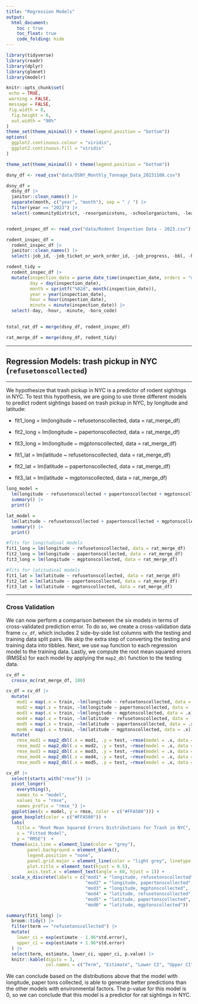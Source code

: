 ```yaml
---
title: "Regression Models"
output:
  html_document:
    toc : true
    toc_float: true
    code_folding: hide
---
```


```r
library(tidyverse)
library(readr)
library(dplyr)
library(glmnet)
library(modelr)

knitr::opts_chunk$set(
 echo = TRUE,
 warning = FALSE,
 message = FALSE, 
 fig.width = 8, 
  fig.height = 6,
  out.width = "90%"
)
theme_set(theme_minimal() + theme(legend.position = "bottom"))
options(
  ggplot2.continuous.colour = "viridis",
  ggplot2.continuous.fill = "viridis"
)

theme_set(theme_minimal() + theme(legend.position = "bottom"))
```

```r
dsny_df <- read_csv("data/DSNY_Monthly_Tonnage_Data_20231108.csv") 

dsny_df = 
  dsny_df |> 
  janitor::clean_names() |> 
  separate(month, c("year", "month"), sep = " / ") |> 
  filter(year == "2023") |> 
  select(-communitydistrict, -resorganicstons, -schoolorganictons, -leavesorganictons, -xmastreetons)


rodent_inspec_df <- read_csv("data/Rodent Inspection Data - 2023.csv")

rodent_inspec_df = 
  rodent_inspec_df |> 
  janitor::clean_names() |> 
  select(-job_id, -job_ticket_or_work_order_id, -job_progress, -bbl, -house_number, -street_name, -block, -lot, -approved_date, -location, -community_board, -council_district, -census_tract, -bin, -nta)

rodent_tidy = 
  rodent_inspec_df |>
  mutate(inspection_date = parse_date_time(inspection_date, orders = "mdy HM"),
         day = day(inspection_date), 
         month = sprintf("%02d", month(inspection_date)), 
         year = year(inspection_date),  
         hour = hour(inspection_date),  
         minute = minute(inspection_date)) |> 
  select(-day, -hour, -minute, -boro_code)
  

total_rat_df = merge(dsny_df, rodent_inspec_df)

rat_merge_df = merge(dsny_df, rodent_tidy)
```

--------------------------------------------------------------------------------

## Regression Models: trash pickup in NYC (`refusetonscollected`)

--------------------------------------------------------------------------------

We hypothesize that trash pickup in NYC is a predictor of rodent sighitngs in NYC. To test this hypothesis, we are going to use three different models to predict rodent sightings based on trash pickup in NYC, by longitude and latitude:

* fit1_long = lm(longitude ~ refusetonscollected, data = rat_merge_df)
* fit2_long = lm(longitude ~ papertonscollected, data = rat_merge_df)
* fit3_long = lm(longitude ~ mgptonscollected, data = rat_merge_df)

* fit1_lat = lm(latitude ~ refusetonscollected, data = rat_merge_df)
* fit2_lat = lm(latitude ~ papertonscollected, data = rat_merge_df)
* fit3_lat = lm(latitude ~ mgptonscollected, data = rat_merge_df)

```r
long_model =
  lm(longitude ~ refusetonscollected + papertonscollected + mgptonscollected, data = rat_merge_df) |> 
  summary() |> 
  print()

lat_model =
  lm(latitude ~ refusetonscollected + papertonscollected + mgptonscollected, data = rat_merge_df) |> 
  summary() |> 
  print()
```

```r
#fits for longitudinal models
fit1_long = lm(longitude ~ refusetonscollected, data = rat_merge_df)
fit2_long = lm(longitude ~ papertonscollected, data = rat_merge_df)
fit3_long = lm(longitude ~ mgptonscollected, data = rat_merge_df)

#fits for latitudinal models
fit1_lat = lm(latitude ~ refusetonscollected, data = rat_merge_df)
fit2_lat = lm(latitude ~ papertonscollected, data = rat_merge_df)
fit3_lat = lm(latitude ~ mgptonscollected, data = rat_merge_df)
```

--------------------------------------------------------------------------------

### Cross Validation

We can now perform a comparison between the six models in terms of cross-validated prediction error. To do so, we create a cross-validation data frame `cv_df`, which includes 2 side-by-side list columns with the testing and training data split pairs. We skip the extra step of converting the testing and training data into tibbles. Next, we use `map` function to each regression model to the training data. Lastly, we compute the root mean squared errors (RMSEs) for each model by applying the `map2_dbl` function to the testing data. 

```r
cv_df = 
  crossv_mc(rat_merge_df, 100)

cv_df = cv_df |> 
  mutate(
    mod1 = map(.x = train, ~lm(longitude ~ refusetonscollected, data = .x)), 
    mod2 = map(.x = train, ~lm(longitude ~ papertonscollected, data = .x)), 
    mod3 = map(.x = train, ~lm(longitude ~ mgptonscollected, data = .x)), 
    mod4 = map(.x = train, ~lm(latitude ~ refusetonscollected, data = .x)),
    mod5 = map(.x = train, ~lm(latitude ~ papertonscollected, data = .x)),
    mod6 = map(.x = train, ~lm(latitude ~ mgptonscollected, data = .x))) |> 
  mutate(
    rmse_mod1 = map2_dbl(.x = mod1, .y = test, ~rmse(model = .x, data = .y)), 
    rmse_mod2 = map2_dbl(.x = mod2, .y = test, ~rmse(model = .x, data = .y)), 
    rmse_mod3 = map2_dbl(.x = mod3, .y = test, ~rmse(model = .x, data = .y)),
    rmse_mod4 = map2_dbl(.x = mod4, .y = test, ~rmse(model = .x, data = .y)),
    rmse_mod5 = map2_dbl(.x = mod5, .y = test, ~rmse(model = .x, data = .y)))

cv_df |> 
  select(starts_with("rmse")) |> 
  pivot_longer(
    everything(), 
    names_to = "model", 
    values_to = "rmse", 
    names_prefix = "rmse_") |> 
  ggplot(aes(x = model, y = rmse, color = c("#FFA500"))) +
  geom_boxplot(color = c("#FFA500")) + 
  labs(
    title = "Root Mean Squared Errors Distributions for Trash in NYC", 
    x = "Fitted Model", 
    y = "RMSE")  + 
  theme(axis.line = element_line(color = "grey"), 
        panel.background = element_blank(), 
        legend.position = "none", 
        panel.grid.major = element_line(color = "light grey", linetype = "dashed"),
        plot.title = element_text(hjust = 0.5),
        axis.text.x = element_text(angle = 60, hjust = 1)) +
  scale_x_discrete(labels = c("mod1" = "longitude, refusetonscollected", 
                              "mod2" = "longitude, papertonscollected", 
                              "mod3" = "longitude, mgptonscollected",
                              "mod4" = "latitude, refusetonscollected",
                              "mod5" = "latitude, papertonscollected",
                              "mod6" = "latitude, mgptonscollected"))
```

```r
summary(fit1_long) |> 
  broom::tidy() |> 
  filter(term == "refusetonscollected") |> 
  mutate(
    lower_ci = exp(estimate - 1.96*std.error),
    upper_ci = exp(estimate + 1.96*std.error)
  ) |> 
  select(term, estimate, lower_ci, upper_ci, p.value) |> 
  knitr::kable(digits = 3, 
               col.names = c("Term", "Estimate", "Lower CI", "Upper CI", "P-value"))
```

We can conclude based on the distributions above that the model with longitude, paper tons collected, is able to generate better predictions than the other models with environmental factors. The p-value for this model is 0, so we can conclude that this model is a predictor for rat sightings in NYC.


